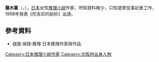 {{BLP unsourced|time=2020-01-02}}
{{Infobox writer <!-- for more information see [[:Template:Infobox_writer/doc|:Template:Infobox writer/doc]] -->
| name = 藤木稟
| image =
| caption =
| birth_date = {{birth date|1961|5|22|df=y}}
| birth_place =[[大阪府|大阪府]]
| death_date = 
| death_place = 
| occupation = [[小說家|小說家]]
| genre = [[推理小說|推理小說]]
| movement =
| notableworks = 
| influences =
| influenced =
| website =
}}
'''藤木稟'''（{{jpn|j=藤木 稟|kn=ふじき りん}}，{{fact|{{bd|1961年|5月22日}}}}），[[日本|日本]]女性[[推理小說|推理小說]]作家，所知資料極少，只知道曾從事記者工作，1998年發表《陀吉尼的紡紗》出道。

==參考資料==
*謎詭·偵探·推理 日本推理作家與作品

{{Authority control}}
{{DEFAULTSORT:Fujiki Rin}}
[[Category:日本推理小說作家|Category:日本推理小說作家]]
[[Category:大阪府出身人物|Category:大阪府出身人物]]
{{Japan-writer-stub}}